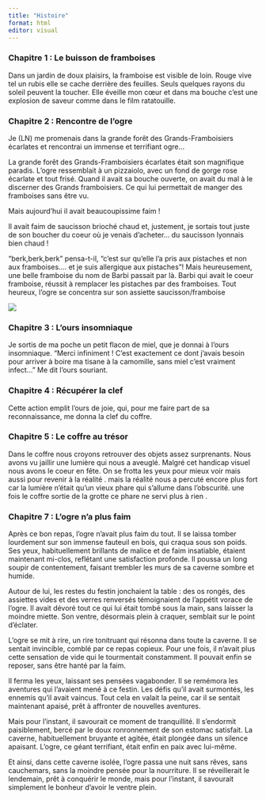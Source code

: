 ```yaml
---
title: "Histoire"
format: html
editor: visual
---
```


### Chapitre 1 : Le buisson de framboises

Dans un jardin de doux plaisirs, la framboise est visible de loin. Rouge vive tel un rubis elle se cache derrière des feuilles. Seuls quelques rayons du soleil peuvent la toucher. Elle éveille mon cœur et dans ma bouche c'est une explosion de saveur comme dans le film ratatouille.

### Chapitre 2 : Rencontre de l'ogre

Je (LN) me promenais dans la grande forêt des Grands-Framboisiers écarlates et rencontrai un immense et terrifiant ogre...

La grande forêt des Grands-Framboisiers écarlates était son magnifique paradis. L'ogre ressemblait à un pizzaiolo, avec un fond de gorge rose écarlate et tout frisé. Quand il avait sa bouche ouverte, on avait du mal à le discerner des Grands framboisiers. Ce qui lui permettait de manger des framboises sans être vu.

Mais aujourd'hui il avait beaucoupissime faim !

Il avait faim de saucisson brioché chaud et, justement, je sortais tout juste de son boucher du coeur où je venais d'acheter... du saucisson lyonnais bien chaud !

"berk,berk,berk" pensa-t-il, "c'est sur qu'elle l'a pris aux pistaches et non aux framboises.... et je suis allergique aux pistaches"! Mais heureusement, une belle framboise du nom de Barbi passait par là. Barbi qui avait le coeur framboise, réussit à remplacer les pistaches par des framboises. Tout heureux, l'ogre se concentra sur son assiette saucisson/framboise

![](%22/images/baggit_magette_ogre.jpg%22)

### Chapitre 3 : L'ours insomniaque

Je sortis de ma poche un petit flacon de miel, que je donnai à l'ours insomniaque. "Merci infiniment ! C'est exactement ce dont j'avais besoin pour arriver à boire ma tisane à la camomille, sans miel c'est vraiment infect..." Me dit l'ours souriant.

### Chapitre 4 : Récupérer la clef

Cette action emplit l'ours de joie, qui, pour me faire part de sa reconnaissance, me donna la clef du coffre.

### Chapitre 5 : Le coffre au trésor

Dans le coffre nous croyons retrouver des objets assez surprenants. 
Nous avons vu jaillir une lumière qui nous a aveuglé. 
Malgré cet handicap visuel nous avons le coeur en fête. 
On se frotta les yeux pour mieux voir mais aussi pour revenir à la réalité .
 mais la réalité nous a percuté encore plus fort car la lumière n'était qu'un vieux phare qui s'allume dans l'obscurité. 
une fois le coffre sortie de la grotte ce phare ne servi plus à rien .
[](images/baggit_magette_coffre.jpg)

### Chapitre 7 : L'ogre n'a plus faim

Après ce bon repas, l'ogre n'avait plus faim du tout. Il se laissa tomber lourdement sur son immense fauteuil en bois, qui craqua sous son poids. Ses yeux, habituellement brillants de malice et de faim insatiable, étaient maintenant mi-clos, reflétant une satisfaction profonde. Il poussa un long soupir de contentement, faisant trembler les murs de sa caverne sombre et humide.

Autour de lui, les restes du festin jonchaient la table : des os rongés, des assiettes vides et des verres renversés témoignaient de l'appétit vorace de l'ogre. Il avait dévoré tout ce qui lui était tombé sous la main, sans laisser la moindre miette. Son ventre, désormais plein à craquer, semblait sur le point d'éclater.

L'ogre se mit à rire, un rire tonitruant qui résonna dans toute la caverne. Il se sentait invincible, comblé par ce repas copieux. Pour une fois, il n'avait plus cette sensation de vide qui le tourmentait constamment. Il pouvait enfin se reposer, sans être hanté par la faim.

Il ferma les yeux, laissant ses pensées vagabonder. Il se remémora les aventures qui l'avaient mené à ce festin. Les défis qu'il avait surmontés, les ennemis qu'il avait vaincus. Tout cela en valait la peine, car il se sentait maintenant apaisé, prêt à affronter de nouvelles aventures.

Mais pour l'instant, il savourait ce moment de tranquillité. Il s'endormit paisiblement, bercé par le doux ronronnement de son estomac satisfait. La caverne, habituellement bruyante et agitée, était plongée dans un silence apaisant. L'ogre, ce géant terrifiant, était enfin en paix avec lui-même.

Et ainsi, dans cette caverne isolée, l'ogre passa une nuit sans rêves, sans cauchemars, sans la moindre pensée pour la nourriture. Il se réveillerait le lendemain, prêt à conquérir le monde, mais pour l'instant, il savourait simplement le bonheur d'avoir le ventre plein.
